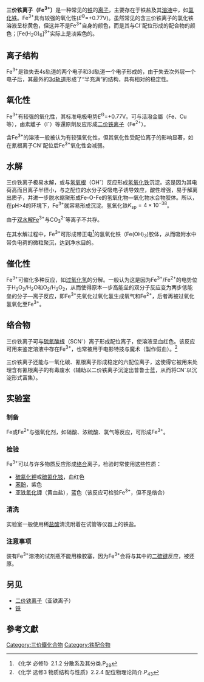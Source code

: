 {{About|+3价的铁离子|+2价的铁离子|亚铁}}
{{expert|time=2013-08-14T08:39:02+00:00|化学}}
'''三价铁离子（Fe<sup>3+</sup>）'''是一种常见的[[铁|铁]]的[[离子|离子]]，主要存在于铁盐及其[[溶液|溶液]]中，如[[氯化铁|氯化铁]]。Fe<sup>3+</sup>具有较强的氧化性(''E''<sup>Θ</sup>=+0.77V)。虽然常见的含三价铁离子的氯化铁溶液呈棕黄色，但这并不是Fe<sup>3+</sup>自身的颜色，而是其与Cl<sup>-</sup>配位形成的配合物的颜色；[Fe(H<sub>2</sub>O)<sub>6</sub>]<sup>3+</sup>实际上是淡紫色的。

== 离子结构 ==
Fe<sup>3+</sup>是铁失去4s轨道的两个电子和3d轨道一个电子形成的，由于失去次外层一个电子后，其最外的[[d轨域|3d轨道]]形成了“半充满”的结构，具有相对的稳定性。

== 氧化性 ==
Fe<sup>3+</sup>有较强的氧化性，其标准电极电势''E''<sup>Θ</sup>=+0.77V。可与活潑金屬（Fe、Cu等），鹵素離子（I<sup>-</sup>）等還原劑反应形成[[二价铁离子|二价铁离子]]（Fe<sup>2+</sup>）。

含Fe<sup>3+</sup>的溶液一般被认为有较强氧化性，但其氧化性受配位离子的影响显著，如在氰根离子CN<sup>-</sup>配位后Fe<sup>3+</sup>氧化性会减弱。

== 水解 ==
三价铁离子极易水解，或与[[氢氧根|氢氧根]]（OH<sup>-</sup>）反应形成[[氢氧化铁|氢氧化铁]]沉淀。这是因为其电荷高而且离子半径小，与之配位的水分子受吸电子诱导效应，酸性增强，易于解离出质子，并进一步脱水缩聚形成Fe-O-Fe的氢氧化物—氧化物水合物胶体。所以，在pH>4的环境下，Fe<sup>3+</sup>就容易形成沉淀。氢氧化铁<math>K_{\text{sp}} = 4 \times 10^{-38}</math>。

由于[[双水解|双水解]]Fe<sup>3+</sup>与CO<sub>3</sub><sup>2-</sup>等离子不共存。

在其水解过程中，Fe<sup>3+</sup>可形成带正电<ref>《化学 必修1》2.1.2 分散系及其分类.P<sub>28</sub></ref>的氢氧化铁（Fe(OH)<sub>3</sub>)胶体，从而吸附水中带负电荷的微粒聚沉，达到净水目的。

== 催化性 ==
Fe<sup>3+</sup>可催化多种反应，如[[过氧化氢|过氧化氢]]的分解。一般认为这是因为Fe<sup>3+</sup>/Fe<sup>2</sup><sup>+</sup>的电势位于H<sub>2</sub>O<sub>2</sub>/H<sub>2</sub>O和O<sub>2</sub>/H<sub>2</sub>O<sub>2</sub>，从而使得原本一步高能垒的双分子反应变为两步低能垒的分子—离子反应，即Fe<sup>3+</sup>先氧化过氧化氢生成氧气和Fe<sup>2</sup><sup>+</sup>，后者再被过氧化氢氧化至Fe<sup>3</sup><sup>+</sup>。

== 络合物 ==
{{main|铁的络合物}} 
三价铁离子可与[[硫氰酸根|硫氰酸根]]（SCN<sup>-</sup>）离子形成配位离子，使溶液呈血红色。该反应可用来鉴定溶液中存在Fe<sup>3+</sup>，也常被用于电影特技与魔术（製作假血）。<ref>《化学 选修3 物质结构与性质》2.2.4 配位物理论简介.P<sub>43</sub></ref>

三价铁离子还能与一氧化碳、氰根离子形成稳定的六配位离子，这使得它被用来处理含有氰根离子的有毒废水（辅助以二价铁离子沉淀出普鲁士蓝，从而将CN<sup>-</sup>以沉淀形式富集）。

==实验室==
=== 制备 ===
Fe或Fe<sup>2+</sup>与强氧化剂，如硝酸、浓硫酸、氯气等反应，可形成Fe<sup>3+</sup>。

=== 检验 ===
Fe<sup>3+</sup>可以与许多物质反应形成[[络合物|络合]]离子，检验时常使用这些性质：
*[[硫氰化钾|硫氰化钾]]或[[硫氰化铵|硫氰化铵]]，血红色
*[[苯酚|苯酚]]，紫色
*[[亚铁氰化钾|亚铁氰化钾]]（黄血盐），蓝色（该反应可检验Fe<sup>3+</sup>，但不是络合）

=== 清洗 ===
实验室一般使用稀[[盐酸|盐酸]]清洗附着在试管等仪器上的铁盐。

=== 注意事项 ===
装有Fe<sup>3+</sup>溶液的试剂瓶不能用橡胶塞，因为Fe<sup>3+</sup>会将与其中的[[二硫键|二硫键]]反应，被还原。

==另见==
*[[二价铁离子|二价铁离子]]（亚铁离子）
*[[铁|铁]]
==參考文獻==
{{reflist}}

[[Category:三价鐵化合物|Category:三价鐵化合物]]
[[Category:铁配合物|Category:铁配合物]]